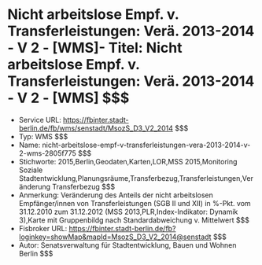 # Nicht arbeitslose Empf. v. Transferleistungen: Verä. 2013-2014 - V 2 - [WMS]- Titel: Nicht arbeitslose Empf. v. Transferleistungen: Verä. 2013-2014 - V 2 - [WMS] $$$
- Service URL: https://fbinter.stadt-berlin.de/fb/wms/senstadt/MsozS_D3_V2_2014 $$$
- Typ: WMS $$$
- Name: nicht-arbeitslose-empf-v-transferleistungen-vera-2013-2014-v-2-wms-2805f775 $$$
- Stichworte: 2015,Berlin,Geodaten,Karten,LOR,MSS 2015,Monitoring Soziale Stadtentwicklung,Planungsräume,Transferbezug,Transferleistungen,Veränderung Transferbezug $$$
- Anmerkung: Veränderung des Anteils der nicht arbeitslosen Empfänger/innen von Transferleistungen (SGB II und XII) in %-Pkt. vom 31.12.2010 zum 31.12.2012 (MSS 2013,PLR,Index-Indikator: Dynamik 3),Karte mit Gruppenbildg nach Standardabweichung v. Mittelwert $$$
- Fisbroker URL: https://fbinter.stadt-berlin.de/fb?loginkey=showMap&mapId=MsozS_D3_V2_2014@senstadt $$$
- Autor: Senatsverwaltung für Stadtentwicklung, Bauen und Wohnen Berlin $$$
